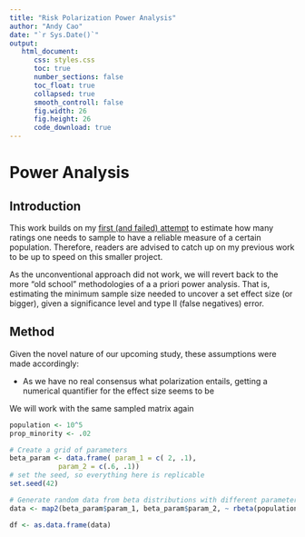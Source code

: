 ```yaml
---
title: "Risk Polarization Power Analysis"
author: "Andy Cao"
date: "`r Sys.Date()`"
output: 
   html_document:
      css: styles.css
      toc: true
      number_sections: false
      toc_float: true
      collapsed: true
      smooth_controll: false
      fig.width: 26
      fig.height: 26
      code_download: true
---
```


# Power Analysis

## Introduction

This work builds on my [first (and failed) attempt](Risk-Polarization-Simulation.html) to estimate how many ratings one needs to sample to have a reliable measure of a certain population. Therefore, readers are advised to catch up on my previous work to be up to speed on this smaller project.  

As the unconventional approach did not work, we will revert back to the more "old school" methodologies of a a priori power analysis. That is, estimating the minimum sample size needed to uncover a set effect size (or bigger), given a significance level and type II (false negatives) error.  

## Method

Given the novel nature of our upcoming study, these assumptions were made accordingly:  

- As we have no real consensus what polarization entails, getting a numerical quantifier for the effect size seems to be 






We will work with the same sampled matrix again

```r
population <- 10^5
prop_minority <- .02

# Create a grid of parameters
beta_param <- data.frame( param_1 = c( 2, .1),
            param_2 = c(.6, .1))
# set the seed, so everything here is replicable
set.seed(42)

# Generate random data from beta distributions with different parameters
data <- map2(beta_param$param_1, beta_param$param_2, ~ rbeta(population, .x, .y))

df <- as.data.frame(data)
```



